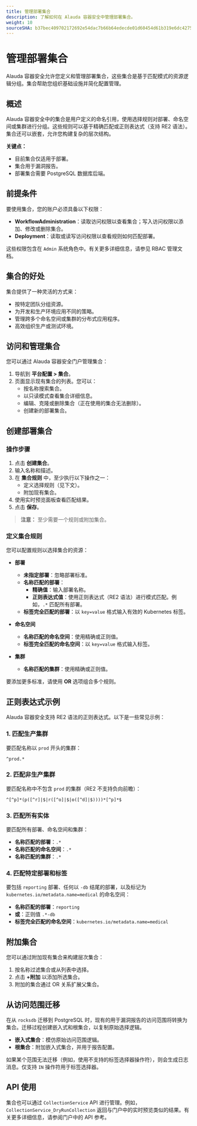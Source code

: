```yaml
---
title: 管理部署集合
description: 了解如何在 Alauda 容器安全中管理部署集合。
weight: 10
sourceSHA: b37bec409702172692e54dac7b66b64edecde01d60454d61b319e6dc4275fa8f
---
```


# 管理部署集合

Alauda 容器安全允许您定义和管理部署集合，这些集合是基于匹配模式的资源逻辑分组。集合帮助您组织基础设施并简化配置管理。

## 概述

Alauda 容器安全中的集合是用户定义的命名引用，使用选择规则对部署、命名空间或集群进行分组。这些规则可以基于精确匹配或正则表达式（支持 RE2 语法）。集合还可以嵌套，允许您构建复杂的层次结构。

**关键点：**

- 目前集合仅适用于部署。
- 集合用于漏洞报告。
- 部署集合需要 PostgreSQL 数据库后端。

## 前提条件

要使用集合，您的账户必须具备以下权限：

- **WorkflowAdministration**：读取访问权限以查看集合；写入访问权限以添加、修改或删除集合。
- **Deployment**：读取或读写访问权限以查看规则如何匹配部署。

这些权限包含在 `Admin` 系统角色中。有关更多详细信息，请参见 RBAC 管理文档。

## 集合的好处

集合提供了一种灵活的方式来：

- 按特定团队分组资源。
- 为开发和生产环境应用不同的策略。
- 管理跨多个命名空间或集群的分布式应用程序。
- 高效组织生产或测试环境。

## 访问和管理集合

您可以通过 Alauda 容器安全门户管理集合：

1. 导航到 **平台配置 > 集合**。
2. 页面显示现有集合的列表。您可以：
   - 按名称搜索集合。
   - 以只读模式查看集合详细信息。
   - 编辑、克隆或删除集合（正在使用的集合无法删除）。
   - 创建新的部署集合。

## 创建部署集合

### 操作步骤

1. 点击 **创建集合**。
2. 输入名称和描述。
3. 在 **集合规则** 中，至少执行以下操作之一：
   - 定义选择规则（见下文）。
   - 附加现有集合。
4. 使用实时预览面板查看匹配结果。
5. 点击 **保存**。

> **注意：** 至少需要一个规则或附加集合。

### 定义集合规则

您可以配置规则以选择集合的资源：

- **部署**
  - **未指定部署**：忽略部署标准。
  - **名称匹配的部署**：
    - **精确值**：输入部署名称。
    - **正则表达式值**：使用正则表达式（RE2 语法）进行模式匹配。例如，`.*` 匹配所有部署。
  - **标签完全匹配的部署**：以 `key=value` 格式输入有效的 Kubernetes 标签。

- **命名空间**
  - **名称匹配的命名空间**：使用精确或正则值。
  - **标签完全匹配的命名空间**：以 `key=value` 格式输入标签。

- **集群**
  - **名称匹配的集群**：使用精确或正则值。

要添加更多标准，请使用 **OR** 选项组合多个规则。

## 正则表达式示例

Alauda 容器安全支持 RE2 语法的正则表达式。以下是一些常见示例：

### 1. 匹配生产集群

要匹配名称以 `prod` 开头的集群：

```
^prod.*
```

### 2. 匹配非生产集群

要匹配名称中不包含 `prod` 的集群（RE2 不支持负向前瞻）：

```
^[^p]*(p([^r]|$|r([^o]|$|o([^d]|$))))*[^p]*$
```

### 3. 匹配所有实体

要匹配所有部署、命名空间和集群：

- **名称匹配的部署**：`.*`
- **名称匹配的命名空间**：`.*`
- **名称匹配的集群**：`.*`

### 4. 匹配特定部署和标签

要包括 `reporting` 部署、任何以 `-db` 结尾的部署，以及标记为 `kubernetes.io/metadata.name=medical` 的命名空间：

- **名称匹配的部署**：`reporting`
- **或**：正则值 `.*-db`
- **标签完全匹配的命名空间**：`kubernetes.io/metadata.name=medical`

## 附加集合

您可以通过附加现有集合来构建层次集合：

1. 按名称过滤集合或从列表中选择。
2. 点击 **+附加** 以添加所选集合。
3. 附加的集合通过 OR 关系扩展父集合。

## 从访问范围迁移

在从 `rocksdb` 迁移到 PostgreSQL 时，现有的用于漏洞报告的访问范围将转换为集合。迁移过程创建嵌入式和根集合，以复制原始选择逻辑。

- **嵌入式集合**：模仿原始访问范围逻辑。
- **根集合**：附加嵌入式集合，并用于报告配置。

如果某个范围无法迁移（例如，使用不支持的标签选择器操作符），则会生成日志消息。仅支持 `IN` 操作符用于标签选择器。

## API 使用

集合也可以通过 `CollectionService` API 进行管理。例如，`CollectionService_DryRunCollection` 返回与门户中的实时预览类似的结果。有关更多详细信息，请参阅门户中的 API 参考。

